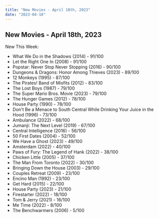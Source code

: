 ```yaml
---
title: "New Movies - April 18th, 2023"
date: "2023-04-18"
---
```

## **New Movies - April 18th, 2023**

New This Week:
- What We Do in the Shadows (2014) - 91/100
- Let the Right One In (2008) - 91/100
- Popstar: Never Stop Never Stopping (2016) - 90/100
- Dungeons & Dragons: Honor Among Thieves (2023) - 89/100
- 12 Monkeys (1995) - 87/100
- The Pirates! Band of Misfits (2012) - 83/100
- The Lost Boys (1987) - 79/100
- The Super Mario Bros. Movie (2023) - 79/100
- The Hunger Games (2012) - 78/100
- House Party (1990) - 78/100
- Don't Be a Menace to South Central While Drinking Your Juice in the Hood (1996) - 73/100
- Ambulance (2022) - 68/100
- Jumanji: The Next Level (2019) - 67/100
- Central Intelligence (2016) - 56/100
- 50 First Dates (2004) - 52/100
- We Have a Ghost (2023) - 49/100
- Amsterdam (2022) - 40/100
- Paws of Fury: The Legend of Hank (2022) - 38/100
- Chicken Little (2005) - 37/100
- The Man From Toronto (2022) - 30/100
- Bringing Down the House (2003) - 29/100
- Couples Retreat (2009) - 23/100
- Encino Man (1992) - 23/100
- Get Hard (2015) - 22/100
- House Party (2023) - 21/100
- Firestarter (2022) - 18/100
- Tom & Jerry (2021) - 16/100
- Me Time (2022) - 8/100
- The Benchwarmers (2006) - 5/100